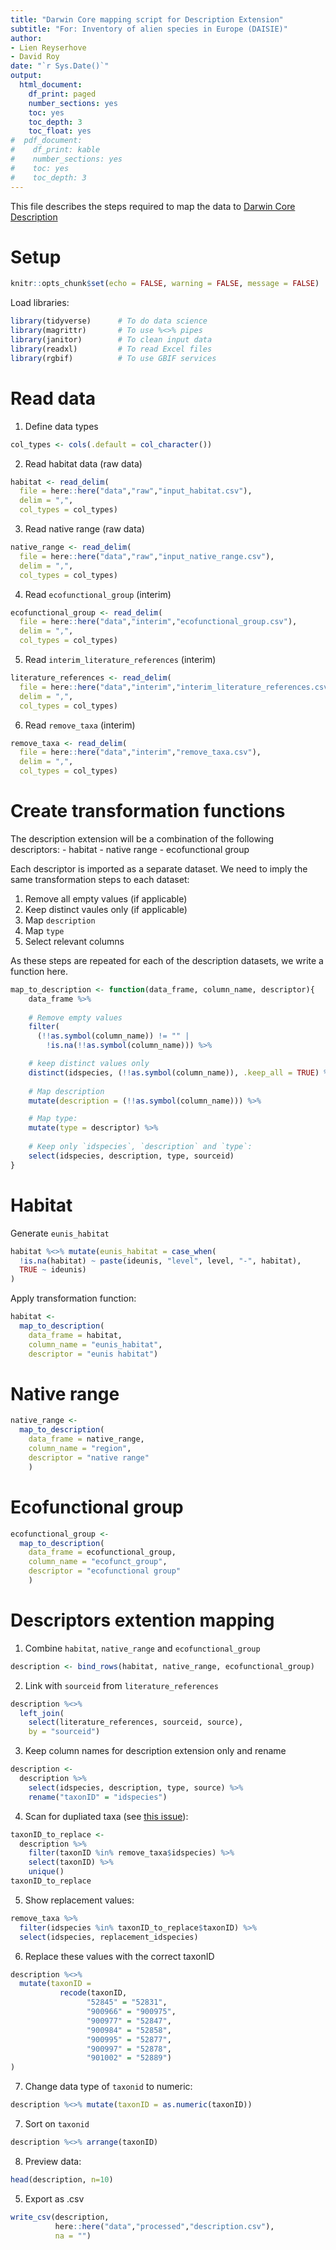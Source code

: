 ```yaml
---
title: "Darwin Core mapping script for Description Extension"
subtitle: "For: Inventory of alien species in Europe (DAISIE)"
author:
- Lien Reyserhove
- David Roy
date: "`r Sys.Date()`"
output:
  html_document:
    df_print: paged
    number_sections: yes
    toc: yes
    toc_depth: 3
    toc_float: yes
#  pdf_document:
#    df_print: kable
#    number_sections: yes
#    toc: yes
#    toc_depth: 3
---
```


This file describes the steps required to map the data to [Darwin Core Description](https://tools.gbif.org/dwca-validator/extension.do?id=gbif:Description)

# Setup 

```r
knitr::opts_chunk$set(echo = FALSE, warning = FALSE, message = FALSE)
```

Load libraries:

```r
library(tidyverse)      # To do data science
library(magrittr)       # To use %<>% pipes
library(janitor)        # To clean input data
library(readxl)         # To read Excel files
library(rgbif)          # To use GBIF services
```

# Read data

1. Define data types

```r
col_types <- cols(.default = col_character())
```

2. Read habitat data (raw data)

```r
habitat <- read_delim(
  file = here::here("data","raw","input_habitat.csv"), 
  delim = ",",
  col_types = col_types)
```

3. Read native range (raw data)

```r
native_range <- read_delim(
  file = here::here("data","raw","input_native_range.csv"), 
  delim = ",",
  col_types = col_types)
```

4. Read `ecofunctional_group` (interim)

```r
ecofunctional_group <- read_delim(
  file = here::here("data","interim","ecofunctional_group.csv"), 
  delim = ",",
  col_types = col_types)
```

5. Read `interim_literature_references` (interim)

```r
literature_references <- read_delim(
  file = here::here("data","interim","interim_literature_references.csv"), 
  delim = ",",
  col_types = col_types)
```

6. Read `remove_taxa` (interim)

```r
remove_taxa <- read_delim(
  file = here::here("data","interim","remove_taxa.csv"), 
  delim = ",",
  col_types = col_types)
```

# Create transformation functions

The description extension will be a combination of the following descriptors:
- habitat
- native range
- ecofunctional group

Each descriptor is imported as a separate dataset. We need to imply the same transformation steps to each dataset:

1. Remove all empty values (if applicable)
2. Keep distinct vaules only (if applicable)
3. Map `description`
4. Map `type`
5. Select relevant columns

As these steps are repeated for each of the description datasets, we write a function here.

```r
map_to_description <- function(data_frame, column_name, descriptor){
    data_frame %>% 
    
    # Remove empty values
    filter(
      (!!as.symbol(column_name)) != "" | 
        !is.na(!!as.symbol(column_name))) %>% 

    # keep distinct values only
    distinct(idspecies, (!!as.symbol(column_name)), .keep_all = TRUE) %>% 
    
    # Map description
    mutate(description = (!!as.symbol(column_name))) %>% 

    # Map type:
    mutate(type = descriptor) %>% 
  
    # Keep only `idspecies`, `description` and `type`:
    select(idspecies, description, type, sourceid)
} 
```

# Habitat

Generate `eunis_habitat`

```r
habitat %<>% mutate(eunis_habitat = case_when(
  !is.na(habitat) ~ paste(ideunis, "level", level, "-", habitat),
  TRUE ~ ideunis)
)
```

Apply transformation function:

```r
habitat <- 
  map_to_description(
    data_frame = habitat, 
    column_name = "eunis_habitat", 
    descriptor = "eunis habitat")
```

# Native range

```r
native_range <- 
  map_to_description(
    data_frame = native_range, 
    column_name = "region", 
    descriptor = "native range"
    )
```

# Ecofunctional group

```r
ecofunctional_group <- 
  map_to_description(
    data_frame = ecofunctional_group,
    column_name = "ecofunct_group",
    descriptor = "ecofunctional group"
    )
```

# Descriptors extention mapping

1. Combine `habitat`, `native_range` and `ecofunctional_group`

```r
description <- bind_rows(habitat, native_range, ecofunctional_group)
```

2. Link with `sourceid` from `literature_references`

```r
description %<>% 
  left_join(
    select(literature_references, sourceid, source),
    by = "sourceid")
```

3. Keep column names for description extension only and rename

```r
description <- 
  description %>% 
    select(idspecies, description, type, source) %>% 
    rename("taxonID" = "idspecies")
```

4. Scan for dupliated taxa (see [this issue](https://github.com/trias-project/daisie-checklist/issues/23)):

```r
taxonID_to_replace <- 
  description %>% 
    filter(taxonID %in% remove_taxa$idspecies) %>% 
    select(taxonID) %>% 
    unique()
taxonID_to_replace
```

5. Show replacement values:

```r
remove_taxa %>% 
  filter(idspecies %in% taxonID_to_replace$taxonID) %>% 
  select(idspecies, replacement_idspecies)
```

6. Replace these values with the correct taxonID

```r
description %<>% 
  mutate(taxonID = 
           recode(taxonID,
                 "52845" = "52831",
                 "900966" = "900975",
                 "900977" = "52847",
                 "900984" = "52858",
                 "900995" = "52877",
                 "900997" = "52878",
                 "901002" = "52889")
)
```

7. Change data type of `taxonid` to numeric:

```r
description %<>% mutate(taxonID = as.numeric(taxonID))  
```

7. Sort on `taxonid`

```r
description %<>% arrange(taxonID)
```

8. Preview data:

```r
head(description, n=10)
```

5. Export as .csv

```r
write_csv(description, 
          here::here("data","processed","description.csv"), 
          na = "")
```

